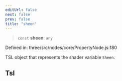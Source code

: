 ```yaml
---
editUrl: false
next: false
prev: false
title: "sheen"
---
```


> `const` **sheen**: `any`

Defined in: three/src/nodes/core/PropertyNode.js:180

TSL object that represents the shader variable `Sheen`.

## Tsl
